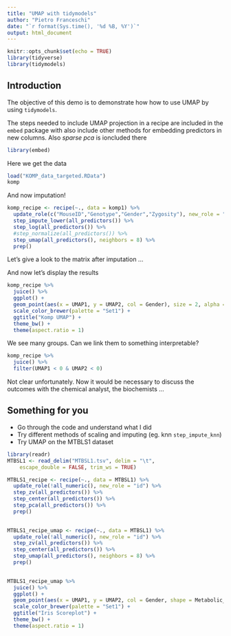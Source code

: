```yaml
---
title: "UMAP with tidymodels"
author: "Pietro Franceschi"
date: "`r format(Sys.time(), '%d %B, %Y')`"
output: html_document
---
```


```r
knitr::opts_chunk$set(echo = TRUE)
library(tidyverse)
library(tidymodels)

```


## Introduction

The objective of this demo is to demonstrate how how to use UMAP by using `tidymodels`. 

The steps needed to include UMAP projection in a recipe are included in the `embed` package with also include other methods for embedding predictors in new columns. Also *sparse pca* is ioncluded there

```r
library(embed)
```




Here we get the data
```r
load("KOMP_data_targeted.RData")
komp
```

And now imputation!

```r
komp_recipe <- recipe(~., data = komp1) %>% 
  update_role(c("MouseID","Genotype","Gender","Zygosity"), new_role = "id") %>% 
  step_impute_lower(all_predictors()) %>%
  step_log(all_predictors()) %>% 
  #step_normalize(all_predictors()) %>%  
  step_umap(all_predictors(), neighbors = 8) %>% 
  prep()
```


Let's give a look to the matrix after imputation ...

And now let's display the results


```r
komp_recipe %>% 
  juice() %>% 
  ggplot() + 
  geom_point(aes(x = UMAP1, y = UMAP2, col = Gender), size = 2, alpha = 0.7) + 
  scale_color_brewer(palette = "Set1") + 
  ggtitle("Komp UMAP") + 
  theme_bw() + 
  theme(aspect.ratio = 1)
```

We see many groups. Can we link them to something interpretable?  

```r
komp_recipe %>% 
  juice() %>% 
  filter(UMAP1 < 0 & UMAP2 < 0)
```


Not clear unfortunately. Now it would be necessary to discuss the outcomes with the chemical analyst, the biochemists ...


## Something for you

* Go through the code and understand what I did
* Try different methods of scaling and imputing (eg. knn `step_impute_knn`)
* Try UMAP on the MTBLS1 dataset


```r
library(readr)
MTBSL1 <- read_delim("MTBSL1.tsv", delim = "\t", 
    escape_double = FALSE, trim_ws = TRUE)
```



```r
MTBLS1_recipe <- recipe(~., data = MTBSL1) %>% 
  update_role(!all_numeric(), new_role = "id") %>% 
  step_zv(all_predictors()) %>% 
  step_center(all_predictors()) %>% 
  step_pca(all_predictors()) %>% 
  prep()
  
```


```r
MTBLS1_recipe_umap <- recipe(~., data = MTBSL1) %>% 
  update_role(!all_numeric(), new_role = "id") %>% 
  step_zv(all_predictors()) %>% 
  step_center(all_predictors()) %>% 
  step_umap(all_predictors(), neighbors = 8) %>% 
  prep()
  
```





```r
MTBLS1_recipe_umap %>% 
  juice() %>% 
  ggplot() + 
  geom_point(aes(x = UMAP1, y = UMAP2, col = Gender, shape = Metabolic_syndrome), size = 2, alpha = 0.7) + 
  scale_color_brewer(palette = "Set1") + 
  ggtitle("Iris Scoreplot") + 
  theme_bw() + 
  theme(aspect.ratio = 1)
```

